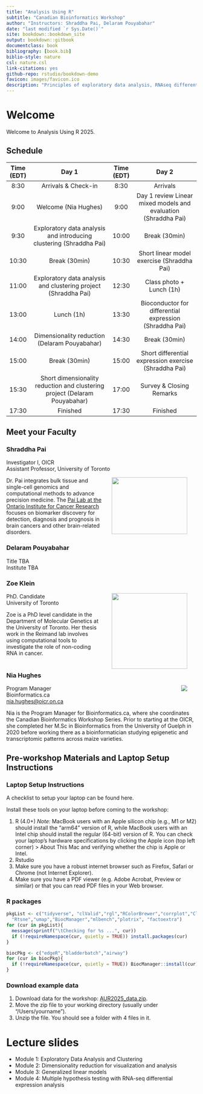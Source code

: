 ```yaml
--- 
title: "Analysis Using R"
subtitle: "Canadian Bioinformatics Workshop"
author: "Instructors: Shraddha Pai, Delaram Pouyabahar"
date: "last modified `r Sys.Date()`"
site: bookdown::bookdown_site
output: bookdown::gitbook
documentclass: book
bibliography: [book.bib]
biblio-style: nature
csl: nature.csl
link-citations: yes
github-repo: rstudio/bookdown-demo
favicon: images/favicon.ico
description: "Principles of exploratory data analysis, RNAseq differential expression, and generalized linear models"
---
```


# Welcome {-}
Welcome to Analysis Using R 2025.

## Schedule {-}
| Time (EDT) |                                        Day 1                                       | Time (EDT) |                               Day 2                              |
|:--------------:|:-----------------------------------------------------------------------------------:|:--------------:|:-----------------------------------------------------------------:|
|      8:30      |                                 Arrivals & Check-in                                 |      8:30      |                              Arrivals                             |
|      9:00      |                                 Welcome (Nia Hughes)                                |      9:00      |   Day 1 review Linear mixed models and evaluation (Shraddha Pai)  |
|      9:30      |         Exploratory data analysis and introducing clustering (Shraddha Pai)         |      10:00     |                           Break (30min)                           |
|      10:30     |                                    Break (30min)                                    |      10:30     |       Short linear model exercise (Shraddha Pai)      |
|      11:00     |     Exploratory data analysis and clustering project (Shraddha Pai)     |      12:30     |                      Class photo + Lunch (1h)                     |
|      13:00     |                                      Lunch (1h)                                     |      13:30     |      Bioconductor for differential expression (Shraddha Pai)      |
|      14:00     |                      Dimensionality reduction (Delaram Pouyabahar)                     |      14:30     |                           Break (30min)                           |
|      15:00     |                                    Break (30min)                                    |      15:00     | Short differential expression exercise (Shraddha Pai) |
|      15:30     | Short dimensionality reduction and clustering project (Delaram Pouyabahar) |      17:00     |                      Survey & Closing Remarks                     |
|      17:30     |                                       Finished                                      |      17:30     |                              Finished                             |

## Meet your Faculty {-}

### Shraddha Pai {.unlisted .unnumbered}
Investigator I, OICR<br>
Assistant Professor, University of Toronto

<img src="images/ShraddhaPai.jpeg" width=200 height=150 ALIGN="right"  hspace=25>
Dr. Pai integrates bulk tissue and single-cell genomics and computational methods to advance precision medicine. The <a href="https://www.shraddhapailab.com/">Pai Lab at the Ontario Institute for Cancer Research</a> focuses on biomarker discovery for detection, diagnosis and prognosis in brain cancers and other brain-related disorders.

### Delaram Pouyabahar {.unlisted .unnumbered}
Title TBA <br>
Institute TBA<br>

### Zoe Klein {.unlisted .unnumbered}
<img src="images/ZoeKlein.png" ALIGN="right" hspace=25 width=200 height=200 style="object-fit: cover;">
PhD. Candidate<br>
University of Toronto

Zoe is a PhD level candidate in the Department of Molecular Genetics at the University of Toronto. Her thesis work in the Reimand lab involves using computational tools to investigate the role of non-coding RNA in cancer. 
&nbsp;&nbsp;<br>
&nbsp;&nbsp;<br>

### Nia Hughes {.unlisted .unnumbered}

<img src="images/nia_hughes.jpeg" ALIGN="right" hspace=25>
Program Manager<br>
Bioinformatics.ca<br>
<a href="mailto:nia.hughes@oicr.on.ca">nia.hughes@oicr.on.ca</a>


Nia is the Program Manager for Bioinformatics.ca, where she coordinates the Canadian Bioinformatics Workshop Series. Prior to starting at the OICR, she completed her M.Sc in Bioinformatics from the University of Guelph in 2020 before working there as a bioinformatician studying epigenetic and transcriptomic patterns across maize varieties.

<p></p>

## Pre-workshop Materials and Laptop Setup Instructions {-}

### Laptop Setup Instructions {-}

A checklist to setup your laptop can be found here. 

Install these tools on your laptop before coming to the workshop:

1. R (4.0+)
<i>Note:</i> MacBook users with an Apple silicon chip (e.g., M1 or M2) should install the "arm64" version of R, while MacBook users with an Intel chip should install the regular (64-bit) version of R. You can check your laptop's hardware specifications by clicking the Apple icon (top left corner) > About This Mac and verifying whether the chip is Apple or Intel.
2. Rstudio
3.  Make sure you have a robust internet browser such as Firefox, Safari or Chrome (not Internet Explorer).
4.  Make sure you have a PDF viewer (e.g. Adobe Acrobat, Preview or similar) or that you can read PDF files in your Web browser.

### R packages {-}

```r
pkgList <- c("tidyverse", "clValid","rgl","RColorBrewer","corrplot","ClusterR",
  "Rtsne","umap","BiocManager","mlbench","plotrix", "factoextra")
for (cur in pkgList){
  message(sprintf("\tChecking for %s ...", cur))
  if (!requireNamespace(cur, quietly = TRUE)) install.packages(cur)
}

biocPkg <- c("edgeR","bladderbatch","airway")
for (cur in biocPkg){
  if (!requireNamespace(cur, quietly = TRUE)) BiocManager::install(cur)
}
```

### Download example data {-}

1. Download data for the workshop: [AUR2025_data.zip](https://drive.google.com/file/d/1DUSqDM1DGQaqPOk1iL8JxfU0TgCr-4MR/view?usp=sharing).
2. Move the zip file to your working directory (usually under "/Users/yourname"). 
3. Unzip the file. You should see a folder with 4 files in it.

# Lecture slides {-}

* Module 1: Exploratory Data Analysis and Clustering
* Module 2: Dimensionality reduction for visualization and analysis
* Module 3: Generalized linear models
* Module 4: Multiple hypothesis testing with RNA-seq differential expression analysis
